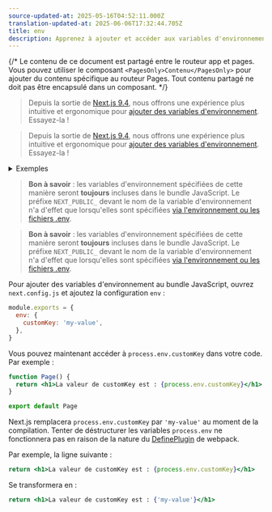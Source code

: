```yaml
---
source-updated-at: 2025-05-16T04:52:11.000Z
translation-updated-at: 2025-06-06T17:32:44.705Z
title: env
description: Apprenez à ajouter et accéder aux variables d'environnement dans votre application Next.js au moment de la compilation.
---
```


{/* Le contenu de ce document est partagé entre le routeur app et pages. Vous pouvez utiliser le composant `<PagesOnly>Contenu</PagesOnly>` pour ajouter du contenu spécifique au routeur Pages. Tout contenu partagé ne doit pas être encapsulé dans un composant. */}

<AppOnly>

> Depuis la sortie de [Next.js 9.4](https://nextjs.org/blog/next-9-4), nous offrons une expérience plus intuitive et ergonomique pour [ajouter des variables d'environnement](/docs/app/building-your-application/configuring/environment-variables). Essayez-la !

</AppOnly>

<PagesOnly>

> Depuis la sortie de [Next.js 9.4](https://nextjs.org/blog/next-9-4), nous offrons une expérience plus intuitive et ergonomique pour [ajouter des variables d'environnement](/docs/pages/building-your-application/configuring/environment-variables). Essayez-la !

</PagesOnly>

<details>
  <summary>Exemples</summary>

- [Avec env](https://github.com/vercel/next.js/tree/canary/examples/with-env-from-next-config-js)

</details>

<AppOnly>

> **Bon à savoir** : les variables d'environnement spécifiées de cette manière seront **toujours** incluses dans le bundle JavaScript. Le préfixe `NEXT_PUBLIC_` devant le nom de la variable d'environnement n'a d'effet que lorsqu'elles sont spécifiées [via l'environnement ou les fichiers .env](/docs/app/building-your-application/configuring/environment-variables).

</AppOnly>

<PagesOnly>

> **Bon à savoir** : les variables d'environnement spécifiées de cette manière seront **toujours** incluses dans le bundle JavaScript. Le préfixe `NEXT_PUBLIC_` devant le nom de la variable d'environnement n'a d'effet que lorsqu'elles sont spécifiées [via l'environnement ou les fichiers .env](/docs/pages/building-your-application/configuring/environment-variables).

</PagesOnly>

Pour ajouter des variables d'environnement au bundle JavaScript, ouvrez `next.config.js` et ajoutez la configuration `env` :

```js filename="next.config.js"
module.exports = {
  env: {
    customKey: 'my-value',
  },
}
```

Vous pouvez maintenant accéder à `process.env.customKey` dans votre code. Par exemple :

```jsx
function Page() {
  return <h1>La valeur de customKey est : {process.env.customKey}</h1>
}

export default Page
```

Next.js remplacera `process.env.customKey` par `'my-value'` au moment de la compilation. Tenter de déstructurer les variables `process.env` ne fonctionnera pas en raison de la nature du [DefinePlugin](https://webpack.js.org/plugins/define-plugin/) de webpack.

Par exemple, la ligne suivante :

```jsx
return <h1>La valeur de customKey est : {process.env.customKey}</h1>
```

Se transformera en :

```jsx
return <h1>La valeur de customKey est : {'my-value'}</h1>
```
